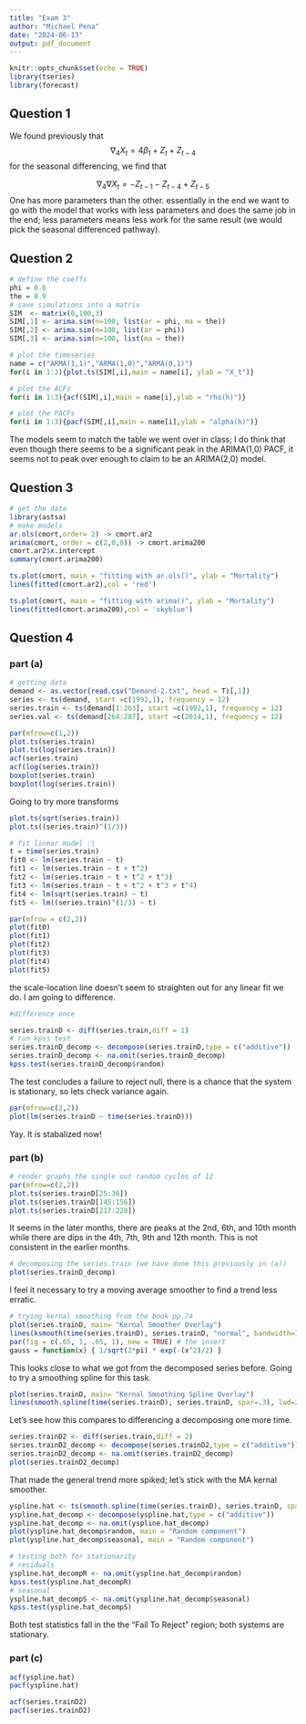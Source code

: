 ```yaml
---
title: "Exam 3"
author: "Michael Pena"
date: "2024-06-13"
output: pdf_document
---
```


```r
knitr::opts_chunk$set(echo = TRUE)
library(tseries)
library(forecast)
```

## Question 1

We found previously that
$$
\nabla_4X_t = 4\beta_1 + Z_t + Z_{t-4} 
$$
for the seasonal differencing, we find that 

$$
\nabla_4 \nabla X_t = -Z_{t-1} -Z_{t-4} + Z_{t-5}
$$
One has more parameters than the other. essentially in the end we want to go with the model that works with less parameters and does the same job in the end; less parameters means less work for the same result (we would pick the seasonal differenced pathway).

## Question 2

```r
# define the coeffs
phi = 0.6
the = 0.9
# save simulations into a matrix
SIM  <- matrix(0,100,3)
SIM[,1] <- arima.sim(n=100, list(ar = phi, ma = the))
SIM[,2] <- arima.sim(n=100, list(ar = phi))
SIM[,3] <- arima.sim(n=100, list(ma = the))
```

```r
# plot the timeseries
name = c("ARMA(1,1)","ARMA(1,0)","ARMA(0,1)")
for(i in 1:3){plot.ts(SIM[,i],main = name[i], ylab = "X_t")}
```

```r
# plot the ACFs
for(i in 1:3){acf(SIM[,i],main = name[i],ylab = "rho(h)")}
```

```r
# plot the PACFs
for(i in 1:3){pacf(SIM[,i],main = name[i],ylab = "alpha(h)")}
```

The models seem to match the table we went over in class; I do think that even though there seems to be a significant peak in the ARIMA(1,0) PACF, it seems not to peak over enough to claim to be an ARIMA(2,0) model.

## Question 3

```r
# get the data
library(astsa)
# make models
ar.ols(cmort,order= 2) -> cmort.ar2
arima(cmort, order = c(2,0,0)) -> cmort.arima200
cmort.ar2$x.intercept
summary(cmort.arima200)
```

```r
ts.plot(cmort, main = "fitting with ar.ols()", ylab = "Mortality")
lines(fitted(cmort.ar2),col = 'red')

```
```r
ts.plot(cmort, main = "fitting with arima()", ylab = "Mortality")
lines(fitted(cmort.arima200),col = 'skyblue')
```

## Question 4

### part (a)

```r
# getting data
demand <- as.vector(read.csv("Demand-2.txt", head = T)[,1])
series <- ts(demand, start =c(1992,1), frequency = 12)
series.train <- ts(demand[1:263], start =c(1992,1), frequency = 12)
series.val <- ts(demand[264:287], start =c(2014,1), frequency = 12)

par(mfrow=c(1,2))
plot.ts(series.train)
plot.ts(log(series.train))
acf(series.train)
acf(log(series.train))
boxplot(series.train)
boxplot(log(series.train))
```

Going to try more transforms

```r
plot.ts(sqrt(series.train))
plot.ts((series.train)^(1/3))
```


```r
# fit linear model :|
t = time(series.train)
fit0 <- lm(series.train ~ t)
fit1 <- lm(series.train ~ t + t^2)
fit2 <- lm(series.train ~ t + t^2 + t^3)
fit3 <- lm(series.train ~ t + t^2 + t^3 + t^4)
fit4 <- lm(sqrt(series.train) ~ t)
fit5 <- lm((series.train)^(1/3) ~ t)

par(mfrow = c(2,2))
plot(fit0)
plot(fit1)
plot(fit2)
plot(fit3)
plot(fit4)
plot(fit5)
```

the scale-location line doesn't seem to straighten out for any linear fit we do. I am going to difference.

```r
#difference once 

series.trainD <- diff(series.train,diff = 1)
# run kpss test
series.trainD_decomp <- decompose(series.trainD,type = c("additive"))
series.trainD_decomp <- na.omit(series.trainD_decomp)
kpss.test(series.trainD_decomp$random)
```

The test concludes a failure to reject null, there is a chance that the system is stationary, so lets check variance again.

```r
par(mfrow=c(2,2))
plot(lm(series.trainD ~ time(series.trainD)))
```

Yay. It is stabalized now!

### part (b)

```r
# render graphs the single out random cycles of 12
par(mfrow=c(2,2))
plot.ts(series.trainD[25:36])
plot.ts(series.trainD[145:156])
plot.ts(series.trainD[217:228])
```
It seems in the later months, there are peaks at the 2nd, 6th, and 10th month while there are dips in the 4th, 7th, 9th and 12th month. This is not consistent in the earlier months.

```r
# decomposing the series.train (we have done this previously in (a))
plot(series.trainD_decomp) 
```

I feel it necessary to try a moving average smoother to find a trend less erratic.

```r
# trying kernal smoothing from the book pp.74
plot(series.trainD, main= "Kernal Smoother Overlay")
lines(ksmooth(time(series.trainD), series.trainD, "normal", bandwidth=1), lwd=2, col=4)
par(fig = c(.65, 1, .65, 1), new = TRUE) # the insert
gauss = function(x) { 1/sqrt(2*pi) * exp(-(x^2)/2) }
```
This looks close to what we got from the decomposed series before. Going to try a smoothing spline for this task.

```r
plot(series.trainD, main= "Kernal Smoothing Spline Overlay")
lines(smooth.spline(time(series.trainD), series.trainD, spar=.3), lwd=2, col=4)
```

Let's see how this compares to differencing a decomposing one more time.

```r
series.trainD2 <- diff(series.train,diff = 2)
series.trainD2_decomp <- decompose(series.trainD2,type = c("additive"))
series.trainD2_decomp <- na.omit(series.trainD2_decomp)
plot(series.trainD2_decomp) 
```
That made the general trend more spiked; let's stick with the MA kernal smoother.

```r
yspline.hat <- ts(smooth.spline(time(series.trainD), series.trainD, spar=.3)$y, start =c(1992,1), frequency = 12)
yspline.hat_decomp <- decompose(yspline.hat,type = c("additive"))
yspline.hat_decomp <- na.omit(yspline.hat_decomp)
plot(yspline.hat_decomp$random, main = "Random component")
plot(yspline.hat_decomp$seasonal, main = "Random component") 

```

```r
# testing both for stationarity
# residuals
yspline.hat_decompR <- na.omit(yspline.hat_decomp$random)
kpss.test(yspline.hat_decompR)
# seasonal
yspline.hat_decompS <- na.omit(yspline.hat_decomp$seasonal)
kpss.test(yspline.hat_decompS)
```

Both test statistics fall in the the "Fail To Reject" region; both systems are stationary.

### part (c)

```r
acf(yspline.hat)
pacf(yspline.hat)
```

```r
acf(series.trainD2)
pacf(series.trainD2)
```

